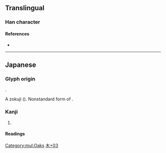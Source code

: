 {{also|栃}}
{{character info/new}}
==Translingual==

===Han character===
{{Han char|rn=75|rad=木|as=03|sn=7|four=|canj=DMS|ids=⿰木万}}

====References====
* {{Han ref|kx=0513.011|dkj=14488|dj=0898.110|hdz=21159.031|uh=6764|ud=26468}}

[[Category:mul:Oaks]]

----

==Japanese==

===Glyph origin===
{{ja-etym-kokuji}}.

A zokuji ({{l|ja|俗字}}). Nonstandard form of {{l|ja|栃}}.

===Kanji===
{{ja-kanji|grade=|rs=木03}}

# {{alternative form of|ja|栃}}

====Readings====
{{ja-readings
|kun=とち-}}

[[Category:Japanese-only CJKV Characters|木+03]]